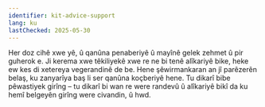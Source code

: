 ```yaml
---
identifier: kit-advice-support
lang: ku
lastChecked: 2025-05-30
---
```


Her doz cihê xwe yê, û qanûna penaberiyê û mayînê gelek zehmet û pir guherok e. Ji kerema xwe têkiliyekê xwe re ne bi tenê alîkariyê bike, heke ew kes di xetereya vegerandinê de be. Hene şêwirmankaran an jî parêzerên belaş, ku zanyarîya baş li ser qanûna koçberiyê hene. Tu dikarî bibe pêwastiyek girîng – tu dikarî bi wan re were randevû û alîkariyê bikî da ku hemî belgeyên girîng were civandin, û hwd.
